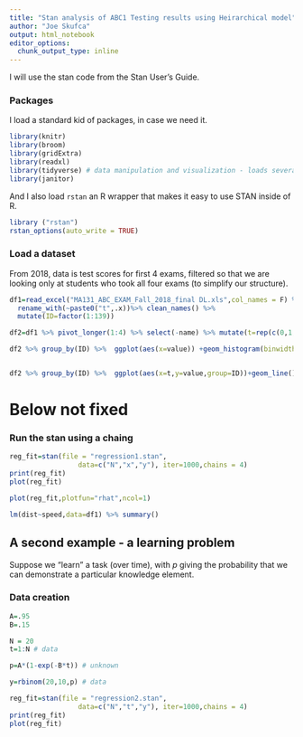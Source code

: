 ```yaml
---
title: "Stan analysis of ABC1 Testing results using Heirarchical model"
author: "Joe Skufca"
output: html_notebook
editor_options: 
  chunk_output_type: inline
---
```


I will use the stan code from the Stan User's Guide.



### Packages

I load a standard kid of packages, in case we need it.

```r
library(knitr)
library(broom)
library(gridExtra)
library(readxl)
library(tidyverse) # data manipulation and visualization - loads several packages
library(janitor)
```
And I also load `rstan` an R wrapper that makes it easy to use STAN inside of R.



```r
library ("rstan")
rstan_options(auto_write = TRUE)
```


### Load a dataset

From 2018, data is test scores for first 4 exams, filtered so that we are looking only at students who took all four exams (to simplify our structure).

```r
df1=read_excel("MA131_ABC_EXAM_Fall_2018_final DL.xls",col_names = F) %>%
  rename_with(~paste0("t",.x))%>% clean_names() %>% 
  mutate(ID=factor(1:139))

df2=df1 %>% pivot_longer(1:4) %>% select(-name) %>% mutate(t=rep(c(0,1,2,3),139))

df2 %>% group_by(ID) %>%  ggplot(aes(x=value)) +geom_histogram(binwidth =1)+facet_wrap(~t,ncol=4)


df2 %>% group_by(ID) %>%  ggplot(aes(x=t,y=value,group=ID))+geom_line()

```


# Below not fixed

### Run the stan using a chaing


```r
reg_fit=stan(file = "regression1.stan",
                 data=c("N","x","y"), iter=1000,chains = 4)
print(reg_fit)
plot(reg_fit)

```


```r
plot(reg_fit,plotfun="rhat",ncol=1)
```

```r
lm(dist~speed,data=df1) %>% summary()
```

## A second example - a learning problem

Suppose we "learn" a task (over time), with $p$ giving the probability that we can demonstrate a particular knowledge element.

### Data creation

```r
A=.95
B=.15

N = 20
t=1:N # data

p=A*(1-exp(-B*t)) # unknown 

y=rbinom(20,10,p) # data

```


```r
reg_fit=stan(file = "regression2.stan",
                 data=c("N","t","y"), iter=1000,chains = 4)
print(reg_fit)
plot(reg_fit)

```



